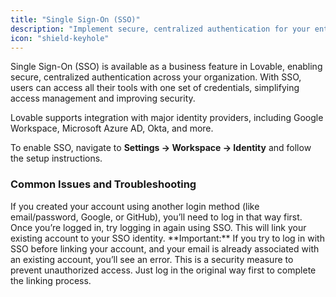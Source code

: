 ```yaml
---
title: "Single Sign-On (SSO)"
description: "Implement secure, centralized authentication for your entire organization"
icon: "shield-keyhole"
---
```


Single Sign-On (SSO) is available as a business feature in Lovable, enabling secure, centralized authentication across your organization. 
With SSO, users can access all their tools with one set of credentials, simplifying access management and improving security. 

Lovable supports integration with major identity providers, including Google Workspace, Microsoft Azure AD, Okta, and more. 

To enable SSO, navigate to **Settings → Workspace → Identity** and follow the setup instructions.

### Common Issues and Troubleshooting
<AccordionGroup>
    <Accordion title="I already have an account, but I’m joining a business workspace that uses SSO. How do I log in?">
        If you created your account using another login method (like email/password, Google, or GitHub), you’ll need to log in that way first. 
        Once you’re logged in, try logging in again using SSO. This will link your existing account to your SSO identity.
        <Note>
        **Important:** If you try to log in with SSO before linking your account, and your email is already associated with an existing account, you’ll see an error. 
        This is a security measure to prevent unauthorized access. Just log in the original way first to complete the linking process.
        </Note>
    </Accordion>
</AccordionGroup>